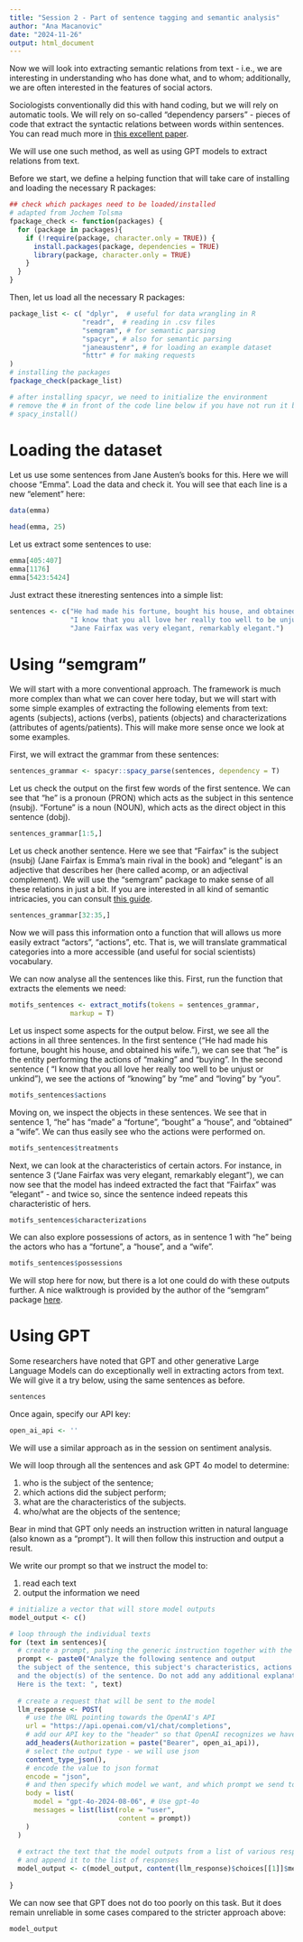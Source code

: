```yaml
---
title: "Session 2 - Part of sentence tagging and semantic analysis"
author: "Ana Macanovic"
date: "2024-11-26"
output: html_document
---
```


Now we will look into extracting semantic relations from text - i.e., we are interesting
in understanding who has done what, and to whom; additionally, we are often interested
in the features of social actors. 

Sociologists conventionally did this with hand coding, but we will rely on automatic tools.
We will rely on so-called "dependency parsers" - pieces of code that extract the
syntactic relations between words within sentences. You can read much more in [this
excellent paper](https://journals.sagepub.com/doi/full/10.1177/00491241221099551).

We will use one such method, as well as using GPT models to extract relations from 
text.

Before we start, we define a helping function that will take care of installing
and loading the necessary R packages:
```r
## check which packages need to be loaded/installed
# adapted from Jochem Tolsma
fpackage_check <- function(packages) {
  for (package in packages){
    if (!require(package, character.only = TRUE)) {
      install.packages(package, dependencies = TRUE)
      library(package, character.only = TRUE)
    }
  }
}
```

Then, let us load all the necessary R packages:
```r
package_list <- c( "dplyr",  # useful for data wrangling in R
                  "readr",  # reading in .csv files
                  "semgram", # for semantic parsing
                  "spacyr", # also for semantic parsing
                  "janeaustenr", # for loading an example dataset
                  "httr" # for making requests
)
# installing the packages
fpackage_check(package_list)

# after installing spacyr, we need to initialize the environment
# remove the # in front of the code line below if you have not run it before
# spacy_install()
```

# Loading the dataset

Let us use some sentences from Jane Austen's books for this. Here we will
choose "Emma". Load the data and check it. You will see that each
line is a new "element" here:
```r
data(emma)

head(emma, 25)
```
Let us extract some sentences to use:
```r
emma[405:407]
emma[1176]
emma[5423:5424]
```
Just extract these itneresting sentences into a simple list:
```r
sentences <- c("He had made his fortune, bought his house, and obtained his wife.",
               "I know that you all love her really too well to be unjust or unkind.",
               "Jane Fairfax was very elegant, remarkably elegant.")
```



# Using "semgram"

We will start with a more conventional approach. The framework is much more complex
than what we can cover here today, but we will start with some simple examples
of extracting the following elements from text:
agents (subjects), actions (verbs), patients (objects) and characterizations
(attributes of agents/patients). This will make more sense once we look at some
examples.

First, we will extract the grammar from these sentences:
```r
sentences_grammar <- spacyr::spacy_parse(sentences, dependency = T)
```

Let us check the output on the first few words of the first sentence. We can see
that "he" is a pronoun (PRON) which acts as the subject in this sentence (nsubj).
"Fortune" is a noun (NOUN), which acts as the direct object in this sentence (dobj).
```r
sentences_grammar[1:5,]
```

Let us check another sentence. Here we see that "Fairfax" is the subject (nsubj) (Jane
Fairfax is Emma's main rival in the book) and "elegant" is an adjective that describes her 
(here called acomp, or an adjectival complement). We will use the "semgram" package to
make sense of all these relations in just a bit. If you are interested in all kind of
semantic intricacies, you can consult [this guide](https://downloads.cs.stanford.edu/nlp/software/dependencies_manual.pdf).

```r
sentences_grammar[32:35,]
```

Now we will pass this information onto a function that will allows us more easily
extract "actors", "actions", etc. That is, we will translate grammatical categories
into a more accessible (and useful for social scientists) vocabulary.

We can now analyse all the sentences like this. First, run the function that
extracts the elements we need:
```r
motifs_sentences <- extract_motifs(tokens = sentences_grammar,
               markup = T)
```

Let us inspect some aspects for the output below. First, we see all the actions 
in all three sentences. In the first sentence ("He had made his fortune, bought his 
house, and obtained his wife."), we can see that "he" is the entity performing the actions
of "making" and "buying". In the second sentence ( "I know that you all love her really too 
well to be unjust or unkind"), we see the actions of "knowing" by "me" and "loving" by "you".

```r
motifs_sentences$actions
```


Moving on, we inspect the objects in these sentences. We see that in sentence 1,
"he" has "made" a "fortune", "bought" a "house", and "obtained" a "wife". We can
thus easily see who the actions were performed on.

```r
motifs_sentences$treatments
```

Next, we can look at the characteristics of certain actors. For instance, in sentence 3 
("Jane Fairfax was very elegant, remarkably elegant"), we can now see that the model has indeed extracted  the fact that "Fairfax" was "elegant" - and twice so, since the sentence indeed repeats
this characteristic of hers.

```r
motifs_sentences$characterizations
```


We can also explore possessions of actors, as in sentence 1 with "he" being the 
actors who has a "fortune", a "house", and a "wife".

```r
motifs_sentences$possessions
```

We will stop here for now, but there is a lot one could do with these outputs further.
A nice walktrough is provided by the author of the "semgram" package [here](https://htmlpreview.github.io/?https://github.com/omstuhler/semgram/blob/master/vignettes/demo.html).


# Using GPT

Some researchers have noted that GPT and other generative Large Language Models
can do exceptionally well in extracting actors from text. We will give it a try
below, using the same sentences as before.

```r
sentences
```
Once again, specify our API key:
```r
open_ai_api <- ''
```


We will use a similar approach as in the session on sentiment analysis.

We will loop through all the sentences and ask GPT 4o model to determine:

1. who is the subject of the sentence;
2. which actions did the subject perform;
3. what are the characteristics of the subjects.
4. who/what are the objects of the sentence;

Bear in mind that GPT only needs an instruction written in natural language (also known
as a "prompt"). It will then follow this instruction and output a result. 

We write our prompt so that we instruct the model to:

1. read each text
2. output the information we need

```r
# initialize a vector that will store model outputs
model_output <- c()

# loop through the individual texts
for (text in sentences){
  # create a prompt, pasting the generic instruction together with the current text
  prompt <- paste0("Analyze the following sentence and output
  the subject of the sentence, this subject's characteristics, actions performed by the subject, 
  and the object(s) of the sentence. Do not add any additional explanations.
  Here is the text: ", text)
  
  # create a request that will be sent to the model
  llm_response <- POST(
    # use the URL pointing towards the OpenAI's API
    url = "https://api.openai.com/v1/chat/completions",
    # add our API key to the "header" so that OpenAI recognizes we have access to their models
    add_headers(Authorization = paste("Bearer", open_ai_api)),
    # select the output type - we will use json
    content_type_json(),
    # encode the value to json format
    encode = "json",
    # and then specify which model we want, and which prompt we send to the model
    body = list(
      model = "gpt-4o-2024-08-06", # Use gpt-4o
      messages = list(list(role = "user", 
                           content = prompt))
    )
  )
  
  # extract the text that the model outputs from a list of various responses we receive back
  # and append it to the list of responses
  model_output <- c(model_output, content(llm_response)$choices[[1]]$message$content)
  
}
```

We can now see that GPT does not do too poorly on this task. But it does remain 
unreliable in some cases compared to the stricter approach above:
```r
model_output
```

